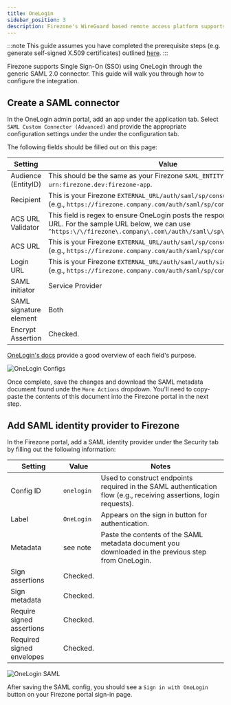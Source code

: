 ```yaml
---
title: OneLogin
sidebar_position: 3
description: Firezone's WireGuard based remote access platform supports using OneLogin as a single sign-on provider using a SAML 2.0 connector.
---
```


:::note
This guide assumes you have completed the prerequisite steps
(e.g. generate self-signed X.509 certificates) outlined [here](/authenticate/saml#prerequisites).
:::

Firezone supports Single Sign-On (SSO) using OneLogin through the generic SAML 2.0 connector.
This guide will walk you through how to configure the integration.

## Create a SAML connector

In the OneLogin admin portal, add an app under the application tab.
Select `SAML Custom Connector (Advanced)` and provide the appropriate
configuration settings under the under the configuration tab.

The following fields should be filled out on this page:

| Setting                | Value                                                                                                                                                                                     |
|------------------------|-------------------------------------------------------------------------------------------------------------------------------------------------------------------------------------------|
| Audience (EntityID)    | This should be the same as your Firezone `SAML_ENTITY_ID`, defaults to `urn:firezone.dev:firezone-app`.                                                                                   |
| Recipient              | This is your Firezone `EXTERNAL_URL/auth/saml/sp/consume/:config_id` (e.g., `https://firezone.company.com/auth/saml/sp/consume/onelogin`).                                                |
| ACS URL Validator      | This field is regex to ensure OneLogin posts the response to the correct URL. For the sample URL below, we can use `^https:\/\/firezone\.company\.com\/auth\/saml\/sp\/consume\/onelogin` |
| ACS URL                | This is your Firezone `EXTERNAL_URL/auth/saml/sp/consume/:config_id` (e.g., `https://firezone.company.com/auth/saml/sp/consume/onelogin`).                                                |
| Login URL              | This is your Firezone `EXTERNAL_URL/auth/saml/auth/signin/:config_id` (e.g., `https://firezone.company.com/auth/saml/sp/consume/onelogin`).                                               |
| SAML initiator         | Service Provider                                                                                                                                                                          |
| SAML signature element | Both                                                                                                                                                                                      |
| Encrypt Assertion      | Checked.                                                                                                                                                                                  |

[OneLogin's docs](https://onelogin.service-now.com/support?id=kb_article&sys_id=912bb23edbde7810fe39dde7489619de&kb_category=93e869b0db185340d5505eea4b961934)
provide a good overview of each field's purpose.

![OneLogin Configs](https://user-images.githubusercontent.com/52545545/202557656-07b809db-51ba-4133-ae4c-c45ebf40401b.png)

Once complete, save the changes and download the SAML metadata document
found unde the `More Actions` dropdown. You'll need
to copy-paste the contents of this document into the Firezone portal in the next step.

## Add SAML identity provider to Firezone

In the Firezone portal, add a SAML identity provider under the Security tab
by filling out the following information:

| Setting                   | Value            | Notes                                                                                                             |
|---                        |---               |---                                                                                                                |
| Config ID                 | `onelogin`       | Used to construct endpoints required in the SAML authentication flow (e.g., receiving assertions, login requests).|
| Label                     | `OneLogin`       | Appears on the sign in button for authentication.                                                                 |
| Metadata                  | see note         | Paste the contents of the SAML metadata document you downloaded in the previous step from OneLogin.               |
| Sign assertions           | Checked.         |                                                                                                                   |
| Sign metadata             | Checked.         |                                                                                                                   |
| Require signed assertions | Checked.         |                                                                                                                   |
| Required signed envelopes | Checked.         |                                                                                                                   |

![OneLogin SAML](https://user-images.githubusercontent.com/52545545/202556102-5ba29d84-9610-4ffa-a516-6c89ffef4928.png)

After saving the SAML config, you should see a `Sign in with OneLogin` button
on your Firezone portal sign-in page.
